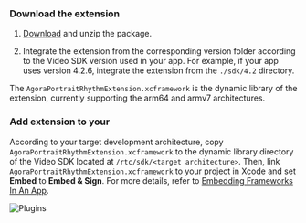 <PlatformWrapper platform="ios">

### Download the extension

1. [Download](https://download.agora.io/sdk/release/Agora_Portrait_Rhythm_SDK_for_iOS_v1_2_0.zip?_gl=1*114sqq0*_gcl_au*MTYzNTEzMjI0Ni4xNzExMDk2MDA3*_ga*MjA2MzYxMjY4Mi4xNzAzMDczMjA1*_ga_BFVGG7E02W*MTcxODQ2OTk2NC4zMjkuMS4xNzE4NDcxMzk1LjAuMC4w) and unzip the <Vg k="RTEE_CM"/> package.

1. Integrate the extension from the corresponding version folder according to the Video SDK version used in your app. For example, if your app uses version 4.2.6, integrate the extension from the `./sdk/4.2` directory.

  The `AgoraPortraitRhythmExtension.xcframework` is the dynamic library of the extension, currently supporting the arm64 and armv7 architectures.

### Add extension to your <Vpl k="CLIENT"/>

According to your target development architecture, copy `AgoraPortraitRhythmExtension.xcframework` to the dynamic library directory of the Video SDK located at `/rtc/sdk/<target architecture>`. Then, link `AgoraPortraitRhythmExtension.xcframework` to your project in Xcode and set **Embed** to **Embed & Sign**. For more details, refer to [Embedding Frameworks In An App](https://developer.apple.com/library/archive/technotes/tn2435/_index.html).

![Plugins](https://agora-doc.s3.us-east-1.amazonaws.com/images/extensions-marketplace/camera-motion-plugin-step2.png)

</PlatformWrapper>